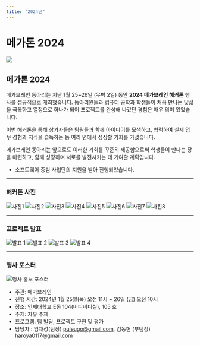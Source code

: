 ```yaml
---
title: "2024년"
---
```


# 메가톤 2024

![](/img/megacon2024-1.jpeg)

<h2>메가톤 2024</h2>

메가브레인 동아리는 지난 1월 25~26일 (무박 2일) 동안 **2024 메가브레인 해커톤** 행사를 성공적으로 개최했습니다.
동아리원들과 컴퓨터 공학과 학생들이 처음 만나는 낯섦을 극복하고 열정으로 하나가 되어 프로젝트를 완성해 나갔던 경험은 매우 의미 있었습니다.

이번 해커톤을 통해 참가자들은 팀원들과 함께 아이디어를 모색하고, 협력하여 실제 업무 경험과 지식을 습득하는 등 여러 면에서 성장할 기회를 가졌습니다.

메가브레인 동아리는 앞으로도 이러한 기회를 꾸준히 제공함으로써 학생들이 만나는 장을 마련하고, 함께 성장하며 서로를 발전시키는 데 기여할 계획입니다.

- 소프트웨어 중심 사업단의 지원을 받아 진행되었습니다.
---
### 해커톤 사진
<div style={{ display: 'flex', flexWrap: 'wrap', justifyContent: 'flex-start', padding: '5px' }}>
    <img src="/img/megacon2024-2.jpg" alt="사진1" style={{ width: 'calc(50% - 10px)', marginRight: '10px', marginBottom: '10px', height: '300px', objectFit: 'cover' }} />
    <img src="/img/megacon2024-3.jpeg" alt="사진2" style={{ width: 'calc(50% - 10px)', marginRight: '10px', marginBottom: '10px', height: '300px', objectFit: 'cover' }} />
    <img src="/img/megacon2024-4.jpg" alt="사진3" style={{ width: 'calc(50% - 10px)', marginRight: '10px', marginBottom: '10px', height: '300px', objectFit: 'cover' }} />
    <img src="/img/megacon2024-5.jpg" alt="사진4" style={{ width: 'calc(50% - 10px)', marginRight: '10px', marginBottom: '10px', height: '300px', objectFit: 'cover' }} />
    <img src="/img/megacon2024-6.jpg" alt="사진5" style={{ width: 'calc(50% - 10px)', marginRight: '10px', marginBottom: '10px', height: '300px', objectFit: 'cover' }} />
    <img src="/img/megacon2024-7.jpg" alt="사진6" style={{ width: 'calc(50% - 10px)', marginRight: '10px', marginBottom: '10px', height: '300px', objectFit: 'cover' }} />
    <img src="/img/megacon2024-8.jpg" alt="사진7" style={{ width: 'calc(50% - 10px)', marginRight: '10px', marginBottom: '10px', height: '300px', objectFit: 'cover' }} />
    <img src="/img/megacon2024-9.jpeg" alt="사진8" style={{ width: 'calc(50% - 10px)', marginRight: '0', marginBottom: '10px', height: '300px', objectFit: 'cover' }} />
</div>

---
### 프로젝트 발표
<div style={{ display: 'flex', flexDirection: 'column', alignItems: 'center', width: '100%' }}>
    <img src="/img/megacon2024-10.jpg" alt="발표 1" style={{ width: '100%', height: '600px', objectFit: 'cover', marginBottom: '10px' }} />
    <img src="/img/megacon2024-11.jpg" alt="발표 2" style={{ width: '100%', height: '600px', objectFit: 'cover', marginBottom: '10px' }} />
    <img src="/img/megacon2024-12.jpg" alt="발표 3" style={{ width: '100%', height: '600px', objectFit: 'cover', marginBottom: '10px' }} />
    <img src="/img/megacon2024-13.jpg" alt="발표 4" style={{ width: '100%', height: '600px', objectFit: 'cover', marginBottom: '10px' }} />
</div>

---

### 행사 포스터

![행사 홍보 포스터](https://cdn.artscope.kr/dev/2024-01-13/megathon-poster.png?w=500&q=100&f=webp&t=inside)
- 주관: 메가브레인
- 진행 시간: 2024년 1월 25일(목) 오전 11시 ~ 26일 (금) 오전 10시
- 장소: 인제대학교 E동 104(버디버디실), 105 호
- 주제: 자유 주제
- 프로그램: 팀 빌딩, 프로젝트 구현 및 평가
- 담당자 : 임채성(팀장) puleugo@gmail.com, 김동현 (부팀장) haroya0117@gmail.com



